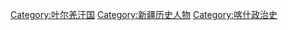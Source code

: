 [[Category:叶尔羌汗国|Category:叶尔羌汗国]]
[[Category:新疆历史人物|Category:新疆历史人物]]
[[Category:喀什政治史|Category:喀什政治史]]